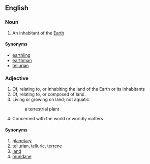 ==English==
===Noun===
#An inhabitant of the [[Earth]]
====Synonyms====
*[[earthling]]
*[[earthman]]
*[[tellurian]]
===Adjective===
#Of, relating to, or inhabiting the land of the Earth or its inhabitants
#Of, relating to, or composed of land.
#Living or growing on land; not aquatic
#:a terrestrial plant
#Concerned with the world or worldly matters
====Synonyms====
#[[planetary]]
#[[tellurian]], [[telluric]], [[terrene]]
#[[land]]
#[[mundane]]